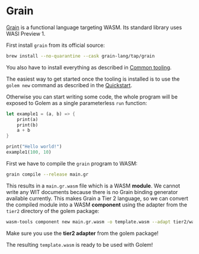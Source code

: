 
# Grain

[Grain](https://grain-lang.org/docs/getting_grain) is a functional language targeting WASM. Its standard library uses WASI Preview 1.

First install `grain` from its official source:

```bash
brew install --no-quarantine --cask grain-lang/tap/grain
```

You also have to install everything as described in [Common tooling](/docs/building-templates/common-tooling).

The easiest way to get started once the tooling is installed is to use the `golem new` command as described in the [Quickstart](/docs/quickstart).

Otherwise you can start writing some code, the whole program will be exposed to Golem as a single parameterless `run` function:

```rust
let example1 = (a, b) => {
    print(a)
    print(b)
    a + b
}

print("Hello world!")
example1(100, 10)
```

First we have to compile the `grain` program to WASM:

```bash
grain compile --release main.gr
```

This results in a `main.gr.wasm` file which is a WASM **module**. We cannot write any WIT documents because there is no Grain binding generator available currently. This makes Grain a Tier 2 language, so we can convert the compiled module into a WASM **component** using the adapter from the `tier2` directory of the golem package:

```bash
wasm-tools component new main.gr.wasm -o template.wasm --adapt tier2/wasi_snapshot_preview1.wasm
```

<Callout>Make sure you use the **tier2 adapter** from the golem package!</Callout>

The resulting `template.wasm` is ready to be used with Golem!
